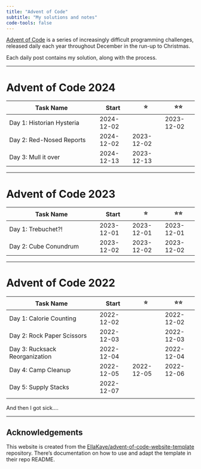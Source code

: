 ```yaml
---
title: "Advent of Code"
subtitle: "My solutions and notes"
code-tools: false
---
```


[Advent of Code](https://adventofcode.com) is a series of increasingly difficult programming challenges, released daily each year throughout December in the run-up to Christmas.


Each daily post contains my solution, along with the process. 

------

# Advent of Code 2024

| Task Name                      | Start      | ⭐         | ⭐⭐       |
|--------------------------------|------------|------------|------------|
| Day 1: Historian Hysteria      | 2024-12-02 |            | 2023-12-02 |
| Day 2: Red-Nosed Reports       | 2024-12-02 | 2023-12-02 |  |
| Day 3: Mull it over            | 2024-12-13 | 2023-12-13 |  |


------

# Advent of Code 2023

| Task Name                      | Start      | ⭐         | ⭐⭐       |
|--------------------------------|------------|------------|------------|
| Day 1: Trebuchet?!             | 2023-12-01 | 2023-12-01 | 2023-12-01 |
| Day 2: Cube Conundrum          | 2023-12-02 | 2023-12-02 | 2023-12-02 |



------


# Advent of Code 2022

| Task Name                      | Start      | ⭐         | ⭐⭐       |
|--------------------------------|------------|------------|------------|
| Day 1: Calorie Counting        | 2022-12-02 |            | 2022-12-02 |
| Day 2: Rock Paper Scissors     | 2022-12-03 |            | 2022-12-03 |
| Day 3: Rucksack Reorganization | 2022-12-04 |            | 2022-12-04 |
| Day 4: Camp Cleanup            | 2022-12-05 | 2022-12-05 | 2022-12-06 |
| Day 5: Supply Stacks           | 2022-12-07 |            |            |
|                                |            |            |            |

And then I got sick.... 

----


::: {.callout-tip}
## Acknowledgements  

This website is created from the [EllaKaye/advent-of-code-website-template](https://github.com/EllaKaye/advent-of-code-website-template) repository. There’s documentation on how to use and adapt the template in their repo README.

:::
